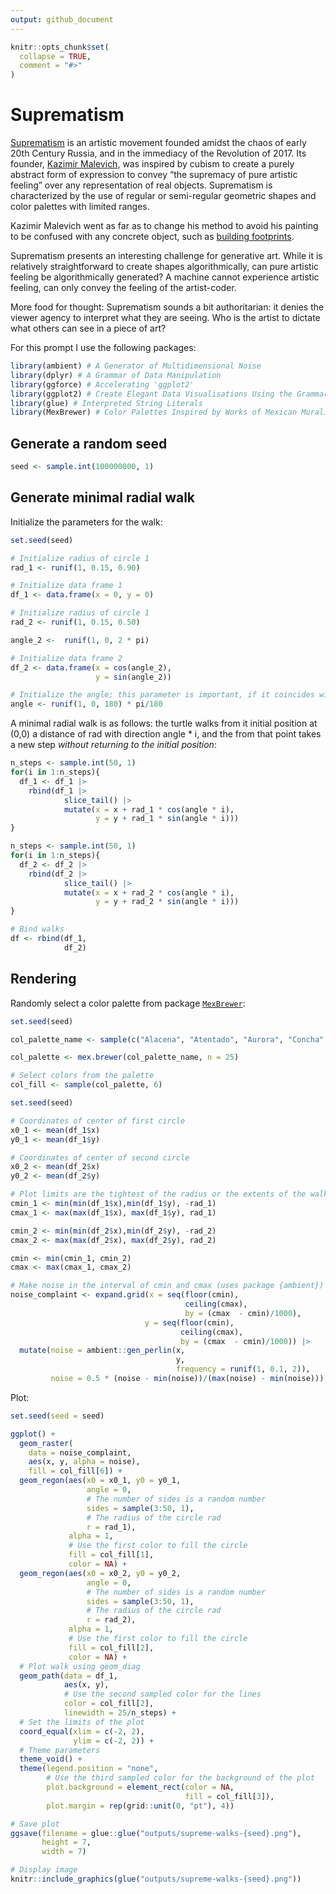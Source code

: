 ```yaml
---
output: github_document
---
```


<!-- README.md is generated from README.Rmd. Please edit that file -->

```r
knitr::opts_chunk$set(
  collapse = TRUE,
  comment = "#>"
)
```

# Suprematism

<!-- badges: start -->
<!-- badges: end -->

[Suprematism](https://en.wikipedia.org/wiki/Suprematism) is an artistic movement founded amidst the chaos of early 20th Century Russia, and in the immediacy of the Revolution of 2017. Its founder, [Kazimir Malevich](https://en.wikipedia.org/wiki/Kazimir_Malevich), was inspired by cubism to create a purely abstract form of expression to convey "the supremacy of pure artistic feeling" over any representation of real objects. Suprematism is characterized by the use of regular or semi-regular geometric shapes and color palettes with limited ranges.

Kazimir Malevich went as far as to change his method to avoid his painting to be confused with any concrete object, such as [building footprints](https://youtu.be/jM1sBxVeWjg?t=216).

Suprematism presents an interesting challenge for generative art. While it is relatively straightforward to create shapes algorithmically, can pure artistic feeling be algorithmically generated? A machine cannot experience artistic feeling, can only convey the feeling of the artist-coder. 

More food for thought: Suprematism sounds a bit authoritarian: it denies the viewer agency to interpret what they are seeing. Who is the artist to dictate what others can see in a piece of art?

For this prompt I use the following packages:
```r
library(ambient) # A Generator of Multidimensional Noise
library(dplyr) # A Grammar of Data Manipulation
library(ggforce) # Accelerating 'ggplot2'
library(ggplot2) # Create Elegant Data Visualisations Using the Grammar of Graphics
library(glue) # Interpreted String Literals 
library(MexBrewer) # Color Palettes Inspired by Works of Mexican Muralists
```

## Generate a random seed

```r
seed <- sample.int(100000000, 1)
```

## Generate minimal radial walk

Initialize the parameters for the walk:
```r
set.seed(seed)

# Initialize radius of circle 1
rad_1 <- runif(1, 0.15, 0.90)

# Initialize data frame 1
df_1 <- data.frame(x = 0, y = 0)

# Initialize radius of circle 1
rad_2 <- runif(1, 0.15, 0.50)

angle_2 <-  runif(1, 0, 2 * pi)

# Initialize data frame 2
df_2 <- data.frame(x = cos(angle_2),
                   y = sin(angle_2))

# Initialize the angle; this parameter is important, if it coincides with some values it creates closed polygons
angle <- runif(1, 0, 180) * pi/180
```

A minimal radial walk is as follows: the turtle walks from it initial position at (0,0) a distance of rad with direction angle * i, and the from that point takes a new step _without returning to the initial position_:
```r
n_steps <- sample.int(50, 1)
for(i in 1:n_steps){
  df_1 <- df_1 |>
    rbind(df_1 |>
            slice_tail() |>
            mutate(x = x + rad_1 * cos(angle * i),
                   y = y + rad_1 * sin(angle * i)))
}

n_steps <- sample.int(50, 1)
for(i in 1:n_steps){
  df_2 <- df_2 |>
    rbind(df_2 |>
            slice_tail() |>
            mutate(x = x + rad_2 * cos(angle * i),
                   y = y + rad_2 * sin(angle * i)))
}

# Bind walks
df <- rbind(df_1,
            df_2)
```

## Rendering

Randomly select a color palette from package [`MexBrewer`](https://paezha.github.io/MexBrewer/):
```r
set.seed(seed)

col_palette_name <- sample(c("Alacena", "Atentado", "Aurora", "Concha", "Frida", "Huida", "Maiz", "Ofrenda", "Revolucion", "Ronda", "Taurus1", "Taurus2", "Tierra", "Vendedora"), 1)

col_palette <- mex.brewer(col_palette_name, n = 25)

# Select colors from the palette
col_fill <- sample(col_palette, 6)
```


```r
set.seed(seed)

# Coordinates of center of first circle
x0_1 <- mean(df_1$x)
y0_1 <- mean(df_1$y) 

# Coordinates of center of second circle
x0_2 <- mean(df_2$x)
y0_2 <- mean(df_2$y) 

# Plot limits are the tightest of the radius or the extents of the walk
cmin_1 <- min(min(df_1$x),min(df_1$y), -rad_1)
cmax_1 <- max(max(df_1$x), max(df_1$y), rad_1)

cmin_2 <- min(min(df_2$x),min(df_2$y), -rad_2)
cmax_2 <- max(max(df_2$x), max(df_2$y), rad_2)

cmin <- min(cmin_1, cmin_2)
cmax <- max(cmax_1, cmax_2)

# Make noise in the interval of cmin and cmax (uses package {ambient})
noise_complaint <- expand.grid(x = seq(floor(cmin), 
                                       ceiling(cmax),
                                       by = (cmax  - cmin)/1000),
                              y = seq(floor(cmin), 
                                      ceiling(cmax), 
                                      by = (cmax  - cmin)/1000)) |>
  mutate(noise = ambient::gen_perlin(x, 
                                     y,
                                     frequency = runif(1, 0.1, 2)),
         noise = 0.5 * (noise - min(noise))/(max(noise) - min(noise)))
```


Plot:
```r
set.seed(seed = seed)

ggplot() +
  geom_raster(
    data = noise_complaint,
    aes(x, y, alpha = noise),
    fill = col_fill[6]) +
  geom_regon(aes(x0 = x0_1, y0 = y0_1,
                 angle = 0,
                 # The number of sides is a random number
                 sides = sample(3:50, 1),
                 # The radius of the circle rad
                 r = rad_1),
             alpha = 1,
             # Use the first color to fill the circle
             fill = col_fill[1],
             color = NA) +
  geom_regon(aes(x0 = x0_2, y0 = y0_2,
                 angle = 0,
                 # The number of sides is a random number
                 sides = sample(3:50, 1),
                 # The radius of the circle rad
                 r = rad_2),
             alpha = 1,
             # Use the first color to fill the circle
             fill = col_fill[2],
             color = NA) +
  # Plot walk using geom_diag
  geom_path(data = df_1,
            aes(x, y),
            # Use the second sampled color for the lines
            color = col_fill[2],
            linewidth = 25/n_steps) +
  # Set the limits of the plot
  coord_equal(xlim = c(-2, 2),
              ylim = c(-2, 2)) + 
  # Theme parameters
  theme_void() + 
  theme(legend.position = "none",
        # Use the third sampled color for the background of the plot
        plot.background = element_rect(color = NA,
                                       fill = col_fill[3]),
        plot.margin = rep(grid::unit(0, "pt"), 4))

# Save plot
ggsave(filename = glue::glue("outputs/supreme-walks-{seed}.png"),
       height = 7,
       width = 7)
```

```r
# Display image
knitr::include_graphics(glue("outputs/supreme-walks-{seed}.png"))
```




